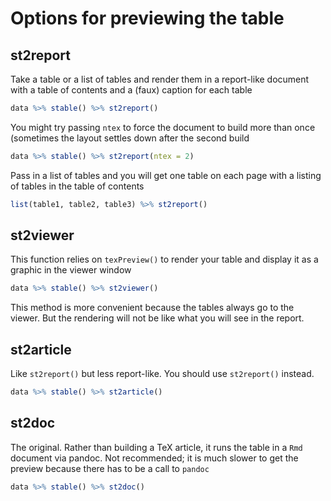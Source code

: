 
# Options for previewing the table

## st2report

Take a table or a list of tables and render them in a report-like document with 
a table of contents and a (faux) caption for each table

```r
data %>% stable() %>% st2report()
```

You might try passing `ntex` to force the document to build more than once
(sometimes the layout settles down after the second build
```r
data %>% stable() %>% st2report(ntex = 2)
```

Pass in a list of tables and you will get one table on each page with a listing
of tables in the table of contents
```r
list(table1, table2, table3) %>% st2report()
```

## st2viewer

This function relies on `texPreview()` to render your table and display it as 
a graphic in the viewer window

```r
data %>% stable() %>% st2viewer()
```

This method is more convenient because the tables always go to the viewer. But 
the rendering will not be like what you will see in the report. 

## st2article

Like `st2report()` but less report-like. You should use `st2report()` instead.

```r
data %>% stable() %>% st2article()
```


## st2doc

The original.  Rather than building a TeX article, it runs the table in a 
`Rmd` document via pandoc.  Not recommended; it is much slower to get the 
preview because there has to be a call to `pandoc`

```r
data %>% stable() %>% st2doc()
```



